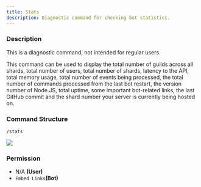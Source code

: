 ```yaml
---
title: Stats
description: Diagnostic command for checking bot statistics.
---
```


### Description

<Callout type="warning">
This is a diagnostic command, not intended for regular users.
</Callout>

This command can be used to display the total number of guilds across all shards, total number of users, total number of shards, latency to the API, total memory usage, total number of events being processed, the total number of commands processed from the last bot restart, the version number of Node.JS, total uptime, some important bot-related links, the last GitHub commit and the shard number your server is currently being hosted on.

### Command Structure

```
/stats
```

![](https://i.imgur.com/EUhUJwT.png)

### **Permission**

* N/A **(User)**
* `Embed Links`**(Bot)**
